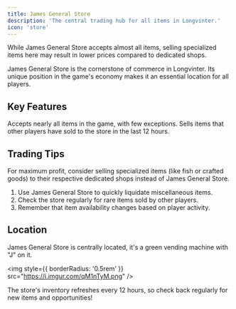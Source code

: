 ```yaml
---
title: James General Store
description: 'The central trading hub for all items in Longvinter.'
icon: 'store'
---
```


<Warning>
  While James General Store accepts almost all items, selling specialized items here may result in lower prices compared to dedicated shops.
</Warning>

James General Store is the cornerstone of commerce in Longvinter. Its unique position in the game's economy makes it an essential location for all players.

## Key Features

<CardGroup cols={2}>
  <Card title="Universal Buyer" icon="cart-shopping">
    Accepts nearly all items in the game, with few exceptions.
  </Card>
  <Card title="Player-Driven Inventory" icon="people-arrows">
    Sells items that other players have sold to the store in the last 12 hours.
  </Card>
</CardGroup>

## Trading Tips

<Tip>
  For maximum profit, consider selling specialized items (like fish or crafted goods) to their respective dedicated shops instead of James General Store.
</Tip>

1. Use James General Store to quickly liquidate miscellaneous items.
2. Check the store regularly for rare items sold by other players.
3. Remember that item availability changes based on player activity.

## Location

James General Store is centrally located, it's a green vending machine with "J" on it. 

<img
  style={{ borderRadius: '0.5rem' }}
  src="https://i.imgur.com/qM1nTyM.png"
/>

<Note>
  The store's inventory refreshes every 12 hours, so check back regularly for new items and opportunities!
</Note>